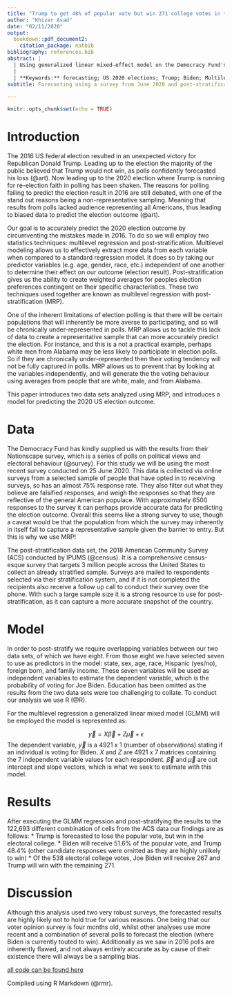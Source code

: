 ---
title: "Trump to get 48% of popular vote but win 271 college votes in the 2020 US Election"
author: "Khizer Asad"
date: "02/11/2020"
output:
  bookdown::pdf_document2:
    citation_package: natbib
bibliography: references.bib
abstract: |
  | Using generalized linear mixed-effect model on the Democracy Fund's Nationscape survey from June 2020 (@survey) the results of the US federal election are forecasted. This model is then post-stratified using the IPUMS American Community Survey from 2018 (@census) to ensure the estimate is robustly applicable. Based on this data we find the most likely outcome of the election is another term for current president Donald Trump; he is projected to win 271 electoral college votes but only 48.4% of the popular vote. 
  |
  | **Keywords:** forecasting; US 2020 elections; Trump; Biden; Multilevel regression; Post-stratification
subtitle: Forecasting using a survey from June 2020 and post-stratification

---

```{r setup, include=FALSE}
knitr::opts_chunk$set(echo = TRUE)
```

# Introduction

The 2016 US federal election resulted in an unexpected victory for Republican Donald Trump. Leading up to the election the majority of the public believed that Trump would not win, as polls confidently forecasted his loss (@art). Now leading up to the 2020 election where Trump is running for re-election faith in polling has been shaken. The reasons for polling failing to predict the election result in 2016 are still debated, with one of the stand out reasons being a non-representative sampling. Meaning that results from polls lacked audience representing all Americans, thus leading to biased data to predict the election outcome (@art).

Our goal is to accurately predict the 2020 election outcome by circumventing the mistakes made in 2016. To do so we will employ two statistics techniques: multilevel regression and post-stratification. Multilevel modeling allows us to effectively extract more data from each variable when compared to a standard regression model. It does so by taking our predictor variables (e.g. age, gender, race, etc.) independent of one another to determine their effect on our outcome (election result). Post-stratification gives us the ability to create weighted averages for peoples election preferences contingent on their specific characteristics. These two techniques used together are known as multilevel regression with post-stratification (MRP). 

One of the inherent limitations of election polling is that there will be certain populations that will inherently be more averse to participating, and so will be chronically under-represented in polls. MRP allows us to tackle this lack of data to create a representative sample that can more accurately predict the election. For instance, and this is a not a practical example, perhaps white men from Alabama may be less likely to participate in election polls. So if they are chronically under-represented then their voting tendency will not be fully captured in polls. MRP allows us to prevent that by looking at the variables independently, and will generate the the voting behaviour using averages from people that are white, male, and from Alabama. 

This paper introduces two data sets analyzed using MRP, and introduces a model for predicting the 2020 US election outcome. 

# Data

The Democracy Fund has kindly supplied us with the results from their Nationscape survey, which is a series of polls on political views and electoral behaviour (@survey). For this study we will be using the most recent survey conducted on 25 June 2020. This data is collected via online surveys from a selected sample of people that have opted in to receiving surveys, so has an almost 75% response rate. They also filter out what they believe are falsified responses, and weigh the responses so that they are reflective of the general American populace. With approximately 6500 responses to the survey it can perhaps provide accurate data for predicting the election outcome. Overall this seems like a strong survey to use, though a caveat would be that the population from which the survey may inherently in itself fail to capture a representative sample given the barrier to entry. But this is why we use MRP! 

The post-stratification data set, the 2018 American Community Survey (ACS) conducted by IPUMS (@census). It is a comprehensive census-esque survey that targets 3 million people across the United States to collect an already stratified sample. Surveys are mailed to respondents selected via their stratification system, and if it is not completed the recipients also receive a follow up call to conduct their survey over the phone. With such a large sample size it is a strong resource to use for post-stratification, as it can capture a more accurate snapshot of the country. 

# Model

In order to post-stratify we require overlapping variables between our two data sets, of which we have eight. From those eight we have selected seven to use as predictors in the model: state, sex, age, race, Hispanic (yes/no), foreign born, and family income. These seven variables will be used as independent variables to estimate the dependent variable, which is the probability of voting for Joe Biden. Education has been omitted as the results from the two data sets were too challenging to collate. To conduct our analysis we use R (@R).

For the multilevel regression a generalized linear mixed model (GLMM) will be employed the model is represented as: 

$$\vec{y} = X\vec{\beta} + Z\vec{\mu} + \epsilon$$ 
The dependent variable, $\vec{y}$ is a 4921 x 1 (number of observations) stating if an individual is voting for Biden. $X$ and $Z$ are 4921 x 7 matrices containing the 7 independent variable values for each respondent. $\vec{\beta}$ and $\vec{\mu}$ are out intercept and slope vectors, which is what we seek to estimate with this model. 

# Results 

After executing the GLMM regression and post-stratifying the results to the 122,693 different combination of cells from the ACS data our findings are as follows: 
* Trump is forecasted to lose the popular vote, but win in the electoral college. 
* Biden will receive 51.6% of the popular vote, and Trump 48.4% (other candidate responses were omitted as they are highly unlikely to win)
* Of the 538 electoral college votes, Joe Biden will receive 267 and Trump will win with the remaining 271. 

# Discussion 

Although this analysis used two very robust surveys, the forecasted results are highly likely not to hold true for various reasons. One being that our voter opinion survey is four months old, whilst other analyses use more recent and a combination of several polls to forecast the election (where Biden is currently touted to win). Additionally as we saw in 2016 polls are inherently flawed, and not always entirely accurate as by cause of their existence there will always be a sampling bias.  

[all code can be found here](https://github.com/KhizerA/2020-US-Election)

Complied using R Markdown (@rmr).
